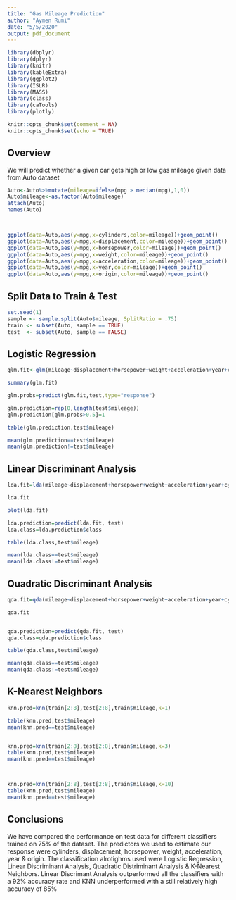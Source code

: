 ```yaml
---
title: "Gas Mileage Prediction"
author: "Aymen Rumi"
date: "5/5/2020"
output: pdf_document
---
```


```r
library(dbplyr)
library(dplyr)
library(knitr)
library(kableExtra)
library(ggplot2)
library(ISLR)
library(MASS)
library(class)
library(caTools)
library(plotly)

knitr::opts_chunk$set(comment = NA)
knitr::opts_chunk$set(echo = TRUE)
```


## Overview

We will predict whether a given car gets high or low gas mileage given data from Auto dataset

```r
Auto<-Auto%>%mutate(mileage=ifelse(mpg > median(mpg),1,0))
Auto$mileage<-as.factor(Auto$mileage)
attach(Auto)
names(Auto)



ggplot(data=Auto,aes(y=mpg,x=cylinders,color=mileage))+geom_point()
ggplot(data=Auto,aes(y=mpg,x=displacement,color=mileage))+geom_point()
ggplot(data=Auto,aes(y=mpg,x=horsepower,color=mileage))+geom_point()
ggplot(data=Auto,aes(y=mpg,x=weight,color=mileage))+geom_point()
ggplot(data=Auto,aes(y=mpg,x=acceleration,color=mileage))+geom_point()
ggplot(data=Auto,aes(y=mpg,x=year,color=mileage))+geom_point()
ggplot(data=Auto,aes(y=mpg,x=origin,color=mileage))+geom_point()

```

## Split Data to Train & Test

```r

set.seed(1)
sample <- sample.split(Auto$mileage, SplitRatio = .75)
train <- subset(Auto, sample == TRUE)
test  <- subset(Auto, sample == FALSE)

```

## Logistic Regression

```r

glm.fit<-glm(mileage~displacement+horsepower+weight+acceleration+year+cylinders+origin,family=binomial,data=train)

summary(glm.fit)

glm.probs=predict(glm.fit,test,type="response")

glm.prediction=rep(0,length(test$mileage))
glm.prediction[glm.probs>0.5]=1

table(glm.prediction,test$mileage)

mean(glm.prediction==test$mileage)
mean(glm.prediction!=test$mileage)

```

## Linear Discriminant Analysis

```r

lda.fit=lda(mileage~displacement+horsepower+weight+acceleration+year+cylinders+origin,data=train)

lda.fit

plot(lda.fit)

lda.prediction=predict(lda.fit, test)
lda.class=lda.prediction$class

table(lda.class,test$mileage)

mean(lda.class==test$mileage)
mean(lda.class!=test$mileage)

```

## Quadratic Discriminant Analysis

```r
qda.fit=qda(mileage~displacement+horsepower+weight+acceleration+year+cylinders+origin,data=train)

qda.fit


qda.prediction=predict(qda.fit, test)
qda.class=qda.prediction$class

table(qda.class,test$mileage)

mean(qda.class==test$mileage)
mean(qda.class!=test$mileage)
```

## K-Nearest Neighbors

```r


knn.pred=knn(train[2:8],test[2:8],train$mileage,k=1)

table(knn.pred,test$mileage)
mean(knn.pred==test$mileage)


knn.pred=knn(train[2:8],test[2:8],train$mileage,k=3)
table(knn.pred,test$mileage)
mean(knn.pred==test$mileage)



knn.pred=knn(train[2:8],test[2:8],train$mileage,k=10)
table(knn.pred,test$mileage)
mean(knn.pred==test$mileage)
```

## Conclusions

We have compared the performance on test data for different classifiers trained on 75% of the dataset. The predictors we used to estimate our response were cylinders, displacement, horsepower, weight, acceleration, year & origin. The classification alrotighms used were Logistic Regression, Linear Discriminant Analysis, Quadratic Distriminant Analysis & K-Nearest Neighbors. Linear Discrimant Analysis outperformed all the classifiers with a 92% accuracy rate and KNN underperformed with a still relatively high accuracy of 85%
